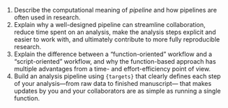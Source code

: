 1.  Describe the computational meaning of *pipeline* and how pipelines
    are often used in research.
2.  Explain why a well-designed pipeline can streamline collaboration,
    reduce time spent on an analysis, make the analysis steps explicit
    and easier to work with, and ultimately contribute to more fully
    reproducible research.
3.  Explain the difference between a "function-oriented" workflow and a
    "script-oriented" workflow, and why the function-based approach has
    multiple advantages from a time- and effort-efficiency point of
    view.
4.  Build an analysis pipeline using `{targets}` that clearly defines
    each step of your analysis---from raw data to finished manuscript---
    that makes updates by you and your collaborators are as simple as
    running a single function.
